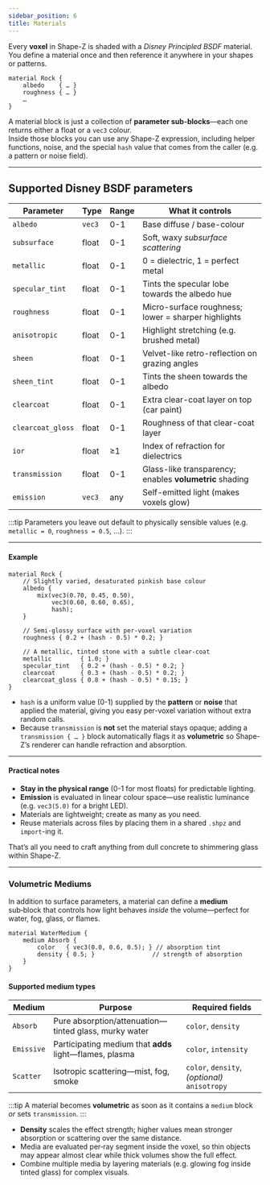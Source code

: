 ```yaml
---
sidebar_position: 6
title: Materials
---
```


Every **voxel** in Shape-Z is shaded with a *Disney Principled BSDF* material.  
You define a material once and then reference it anywhere in your shapes or patterns.

```shpz
material Rock {
    albedo    { … }
    roughness { … }
    …
}
```

A material block is just a collection of **parameter sub-blocks**—each one returns either a float or a `vec3` colour.  
Inside those blocks you can use any Shape-Z expression, including helper functions, noise, and the special `hash` value that comes from the caller (e.g. a pattern or noise field).

---

## Supported Disney BSDF parameters

| Parameter          | Type   | Range | What it controls                                        |
|--------------------|--------|-------|---------------------------------------------------------|
| `albedo`           | `vec3` | 0-1   | Base diffuse / base-colour                              |
| `subsurface`       | float  | 0-1   | Soft, waxy *subsurface scattering*                      |
| `metallic`         | float  | 0-1   | 0 = dielectric, 1 = perfect metal                       |
| `specular_tint`    | float  | 0-1   | Tints the specular lobe towards the albedo hue          |
| `roughness`        | float  | 0-1   | Micro-surface roughness; lower = sharper highlights     |
| `anisotropic`      | float  | 0-1   | Highlight stretching (e.g. brushed metal)               |
| `sheen`            | float  | 0-1   | Velvet-like retro-reflection on grazing angles          |
| `sheen_tint`       | float  | 0-1   | Tints the sheen towards the albedo                      |
| `clearcoat`        | float  | 0-1   | Extra clear-coat layer on top (car paint)               |
| `clearcoat_gloss`  | float  | 0-1   | Roughness of that clear-coat layer                      |
| `ior`              | float  | ≥1    | Index of refraction for dielectrics                     |
| `transmission`     | float  | 0-1   | Glass-like transparency; enables **volumetric** shading |
| `emission`         | `vec3` | any   | Self-emitted light (makes voxels glow)                  |

:::tip 
Parameters you leave out default to physically sensible values (e.g. `metallic = 0`, `roughness = 0.5`, …).
:::

---

#### Example

```shpz
material Rock {
    // Slightly varied, desaturated pinkish base colour
    albedo {
        mix(vec3(0.70, 0.45, 0.50),
            vec3(0.60, 0.60, 0.65),
            hash);
    }

    // Semi-glossy surface with per-voxel variation
    roughness { 0.2 + (hash - 0.5) * 0.2; }

    // A metallic, tinted stone with a subtle clear-coat
    metallic        { 1.0; }
    specular_tint   { 0.2 + (hash - 0.5) * 0.2; }
    clearcoat       { 0.3 + (hash - 0.5) * 0.2; }
    clearcoat_gloss { 0.8 + (hash - 0.5) * 0.15; }
}
```

* `hash` is a uniform value (0-1) supplied by the **pattern** or **noise** that applied the material, giving you easy per-voxel variation without extra random calls.  
* Because `transmission` is **not** set the material stays opaque; adding a `transmission { … }` block automatically flags it as **volumetric** so Shape-Z’s renderer can handle refraction and absorption.

---

#### Practical notes

* **Stay in the physical range** (0-1 for most floats) for predictable lighting.
* **Emission** is evaluated in linear colour space—use realistic luminance (e.g. `vec3(5.0)` for a bright LED).
* Materials are lightweight; create as many as you need.
* Reuse materials across files by placing them in a shared `.shpz` and `import`-ing it.

That’s all you need to craft anything from dull concrete to shimmering glass within Shape-Z.

---

### Volumetric Mediums

In addition to surface parameters, a material can define a **medium** sub‑block that controls how light behaves *inside* the volume—perfect for water, fog, glass, or flames.

```shpz
material WaterMedium {
    medium Absorb {
        color   { vec3(0.0, 0.6, 0.5); } // absorption tint
        density { 0.5; }                // strength of absorption
    }
}
```

#### Supported medium types

| Medium      | Purpose                                              | Required fields                                  |
|-------------|------------------------------------------------------|--------------------------------------------------|
| `Absorb`    | Pure absorption/attenuation—tinted glass, murky water | `color`, `density`                               |
| `Emissive`  | Participating medium that **adds** light—flames, plasma | `color`, `intensity`                             |
| `Scatter`   | Isotropic scattering—mist, fog, smoke                 | `color`, `density`, *(optional)* `anisotropy`    |

:::tip
A material becomes **volumetric** as soon as it contains a `medium` block *or* sets `transmission`.
:::

* **Density** scales the effect strength; higher values mean stronger absorption or scattering over the same distance.  
* Media are evaluated per‑ray segment inside the voxel, so thin objects may appear almost clear while thick volumes show the full effect.  
* Combine multiple media by layering materials (e.g. glowing fog inside tinted glass) for complex visuals.